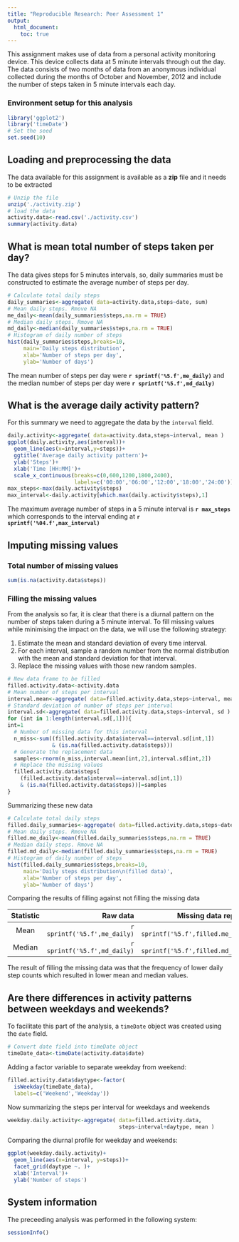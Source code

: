 ```yaml
---
title: "Reproducible Research: Peer Assessment 1"
output:
  html_document:
    toc: true
---
```


This assignment makes use of data from a personal activity monitoring device.
This device collects data at 5 minute intervals through out the day. 
The data consists of two months of data from an anonymous individual collected
during the months of October and November, 2012 and include the number of steps 
taken in 5 minute intervals each day.  


### Environment setup for this analysis   

```r
library('ggplot2')
library('timeDate')
# Set the seed
set.seed(10)
```

## Loading and preprocessing the data

The data available for this assignment is available as a **zip** file and it
needs to be extracted  
```r
# Unzip the file
unzip('./activity.zip')
# load the data
activity.data<-read.csv('./activity.csv')
summary(activity.data)
```

## What is mean total number of steps taken per day?
The data gives steps for 5 minutes intervals, so, daily summaries must be
constructed to estimate the average number of steps per day.  

```r
# Calculate total daily steps
daily_summaries<-aggregate( data=activity.data,steps~date, sum)
# Mean daily steps. Rmove NA
me_daily<-mean(daily_summaries$steps,na.rm = TRUE)
# Median daily steps. Rmove NA
md_daily<-median(daily_summaries$steps,na.rm = TRUE)
# Histogram of daily number of steps
hist(daily_summaries$steps,breaks=10,
     main='Daily steps distribution',
     xlab='Number of steps per day',
     ylab='Number of days')
```

The mean number of steps per day were **`r sprintf('%5.f',me_daily)`** 
and the median number of steps per day were **`r sprintf('%5.f',md_daily)`**  

## What is the average daily activity pattern?
For this summary we need to aggregate the data by the `interval` field.  
```r
daily.activity<-aggregate( data=activity.data,steps~interval, mean )
ggplot(daily.activity,aes(interval))+
  geom_line(aes(x=interval,y=steps))+
  ggtitle('Average daily activity pattern')+
  ylab('Steps')+
  xlab('Time [HH:MM]')+
  scale_x_continuous(breaks=c(0,600,1200,1800,2400),
                     labels=c('00:00','06:00','12:00','18:00','24:00'))
max_steps<-max(daily.activity$steps)
max_interval<-daily.activity[which.max(daily.activity$steps),1]
```

The maximum average number of steps in a 5 minute interval is **`r max_steps`** which corresponds to the interval ending at
**`r sprintf('%04.f',max_interval)`** 

## Imputing missing values

### Total number of missing values

```r
sum(is.na(activity.data$steps))
```

### Filling the missing values
From the analysis so far, it is clear that there is a diurnal pattern on the
number of steps taken during a 5 minute interval. To fill missing values while
minimising the impact on the data, we will use the following strategy:

1. Estimate the mean and standard deviation of every time interval.  
1. For each interval, sample a random number from the normal distribution
with the mean and standard deviation for that interval.  
1. Replace the missing values with those new random samples.


```r
# New data frame to be filled
filled.activity.data<-activity.data
# Mean number of steps per interval
interval.mean<-aggregate( data=filled.activity.data,steps~interval, mean )
# Standard deviation of number of steps per interval
interval.sd<-aggregate( data=filled.activity.data,steps~interval, sd )
for (int in 1:length(interval.sd[,1])){
int=1
  # Number of missing data for this interval
  n_miss<-sum((filled.activity.data$interval==interval.sd[int,1])
              & (is.na(filled.activity.data$steps)))
  # Generate the replacement data
  samples<-rnorm(n_miss,interval.mean[int,2],interval.sd[int,2])
  # Replace the missing values
  filled.activity.data$steps[
    (filled.activity.data$interval==interval.sd[int,1])
    & (is.na(filled.activity.data$steps))]=samples
}
```

Summarizing these new data  

```r
# Calculate total daily steps
filled.daily_summaries<-aggregate( data=filled.activity.data,steps~date, sum)
# Mean daily steps. Rmove NA
filled.me_daily<-mean(filled.daily_summaries$steps,na.rm = TRUE)
# Median daily steps. Rmove NA
filled.md_daily<-median(filled.daily_summaries$steps,na.rm = TRUE)
# Histogram of daily number of steps
hist(filled.daily_summaries$steps,breaks=10,
     main='Daily steps distribution\n(filled data)',
     xlab='Number of steps per day',
     ylab='Number of days')
```

Comparing the results of filling against not filling the missing data  

| Statistic | Raw data | Missing data replaced |
|:------:|-----:|---------:|
| Mean  |  `r sprintf('%5.f',me_daily)`  |    `r sprintf('%5.f',filled.me_daily)`   |
| Median  |  `r sprintf('%5.f',md_daily)` |   `r sprintf('%5.f',filled.md_daily)`   |

The result of filling the missing data was that the frequency of
lower daily step counts which resulted in lower mean and median values.

## Are there differences in activity patterns between weekdays and weekends?

To facilitate this part of the analysis, a `timeDate` object
was created using the `date` field.  
```r
# Convert date field into timeDate object
timeDate_data<-timeDate(activity.data$date)
```

Adding a factor variable to separate weekday from weekend:  
```r
filled.activity.data$daytype<-factor(
  isWeekday(timeDate_data),
  labels=c('Weekend','Weekday'))
```

Now summarizing the steps per interval for weekdays and weekends
```r
weekday.daily.activity<-aggregate( data=filled.activity.data,
                                   steps~interval+daytype, mean )
```

Comparing the diurnal profile for weekday and weekends:  
```r
ggplot(weekday.daily.activity)+
  geom_line(aes(x=interval, y=steps))+
  facet_grid(daytype ~. )+
  xlab('Interval')+
  ylab('Number of steps')
```

## System information
The preceeding analysis was performed in the following system:  

```r
sessionInfo()
```